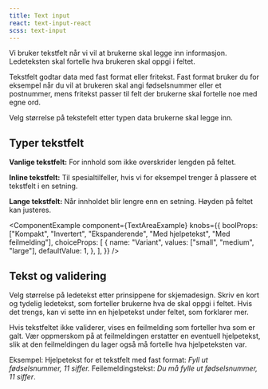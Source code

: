 ```yaml
---
title: Text input
react: text-input-react
scss: text-input
---
```



<Ingress>
    Vi bruker tekstfelt når vi vil at brukerne skal legge inn informasjon. Ledeteksten skal fortelle hva brukeren skal
    oppgi i feltet.
</Ingress>
<ComponentExample
    component={TextInputExample}
    knobs={{
        boolProps: ["Inline", "Kompakt", "Invertert", "Med handling", "Med hjelpetekst", "Med feilmelding"],
        choiceProps: [
            {
                name: "Variant",
                values: ["small", "medium", "large"],
                defaultValue: 1,
            },
        ],
    }}
/>

Tekstfelt godtar data med fast format eller fritekst. Fast format bruker du for eksempel når du vil at brukeren skal angi fødselsnummer eller et postnummer, mens fritekst passer til felt der brukerne skal fortelle noe med egne ord.

Velg størrelse på tekstefelt etter typen data brukerne skal legge inn.

## Typer tekstfelt

**Vanlige tekstfelt:**
For innhold som ikke overskrider lengden på feltet.

**Inline tekstfelt:**
Til spesialtilfeller, hvis vi for eksempel trenger å plassere et tekstfelt i en setning.

**Lange tekstfelt:**
Når innholdet blir lengre enn en setning. Høyden på feltet kan justeres.

<ComponentExample
    component={TextAreaExample}
    knobs={{
        boolProps: ["Kompakt", "Invertert", "Ekspanderende", "Med hjelpetekst", "Med feilmelding"],
        choiceProps: [
            {
                name: "Variant",
                values: ["small", "medium", "large"],
                defaultValue: 1,
            },
        ],
    }}
/>

## Tekst og validering

Velg størrelse på ledetekst etter prinsippene for skjemadesign. Skriv en kort og tydelig ledetekst, som forteller brukerne hva de skal oppgi i feltet. Hvis det trengs, kan vi sette inn en hjelpetekst under feltet, som forklarer mer.

Hvis tekstfeltet ikke validerer, vises en feilmelding som forteller hva som er galt. Vær oppmerskom på at feilmeldingen erstatter en eventuell hjelpetekst, slik at den feilmeldingen du lager også må fortelle hva hjelpeteksten var.

Eksempel:
Hjelpetekst for et tekstfelt med fast format: _Fyll ut fødselsnummer, 11 siffer._ Feilemeldingstekst: _Du må fylle ut fødselsnummer, 11 siffer_.
